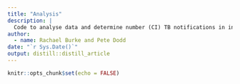 ```yaml
---
title: "Analysis"
description: |
  Code to analyse data and determine number (CI) TB notifications in interrupted time series analysis/es.
author:
  - name: Rachael Burke and Pete Dodd
date: "`r Sys.Date()`"
output: distill::distill_article
---
```


```r
knitr::opts_chunk$set(echo = FALSE)
```






